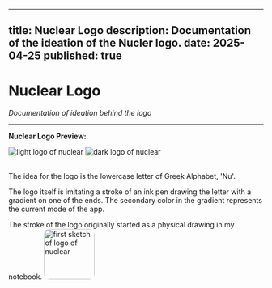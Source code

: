 

---
title: Nuclear Logo
description: Documentation of the ideation of the Nucler logo.
date: 2025-04-25
published: true
---


# **Nuclear Logo**
*Documentation of ideation behind the logo*

---

**Nuclear Logo Preview:**

<div style={{ display: 'flex', gap: '50px' }}>
  <img
    src={logoLight}
    alt="light logo of nuclear"
    width={200}
    height={200}
    style={{ borderRadius: '8px' }}
  />
  <img
    src={logoDark}
    alt="dark logo of nuclear"
    width={200}
    height={200}
    style={{ borderRadius: '8px' }}
  />
</div>

<br />

The idea for the logo is the lowercase letter of Greek Alphabet, 'Nu'.

The logo itself is imitating a stroke of an ink pen drawing the letter with a gradient on one of the ends. The secondary color in the gradient represents the current mode of the app.

The stroke of the logo originally started as a physical drawing in my notebook.
<img src="../library/logos/logo-first-sketch.jpeg" alt="first sketch of logo of nuclear" style="width: 100px; height: 100px; border-radius:10px;"/>
